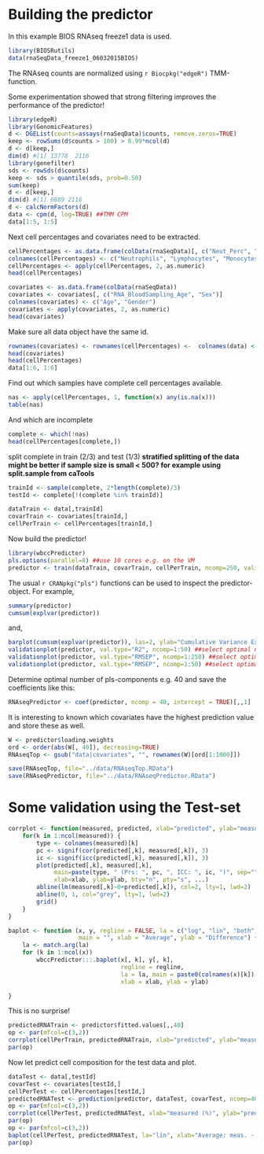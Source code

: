 # Building the predictor #

In this example BIOS RNAseq freeze1 data is used.

```r
library(BIOSRutils)
data(rnaSeqData_freeze1_06032015BIOS)
```

The  RNAseq counts are normalized using `r Biocpkg("edgeR")` TMM-function.

Some experimentation showed that strong filtering improves the performance of the predictor!

```r
library(edgeR)
library(GenomicFeatures)
d <- DGEList(counts=assays(rnaSeqData)$counts, remove.zeros=TRUE)
keep <- rowSums(d$counts > 100) > 0.99*ncol(d)
d <- d[keep,]
dim(d) #[1] 13778  2116
library(genefilter)
sds <- rowSds(d$counts)
keep <- sds > quantile(sds, prob=0.50)
sum(keep)
d <- d[keep,]
dim(d) #[1] 6889 2116
d <- calcNormFactors(d)
data <- cpm(d, log=TRUE) ##TMM CPM
data[1:5, 1:5]
```

Next cell percentages and covariates need to be extracted.

```r
cellPercentages <- as.data.frame(colData(rnaSeqData)[, c("Neut_Perc", "Lymph_Perc", "Mono_Perc", "Eos_Perc", "Baso_Perc")])
colnames(cellPercentages) <- c("Neutrophils", "Lymphocytes", "Monocytes", "Eosinophils", "Basophils")
cellPercentages <- apply(cellPercentages, 2, as.numeric)
head(cellPercentages)
```

```r
covariates <- as.data.frame(colData(rnaSeqData))
covariates <- covariates[, c("RNA_BloodSampling_Age", "Sex")]
colnames(covariates) <- c("Age", "Gender")
covariates <- apply(covariates, 2, as.numeric)
head(covariates)
```
Make sure all data object have the same id.

```r
rownames(covariates) <- rownames(cellPercentages) <-  colnames(data) <- colData(rnaSeqData)$uuid
head(covariates)
head(cellPercentages)
data[1:6, 1:6]
```
Find out which samples have complete cell percentages available.

```r
nas <- apply(cellPercentages, 1, function(x) any(is.na(x)))
table(nas)
```
And which are incomplete

```r
complete <- which(!nas)
head(cellPercentages[complete,])
```

split complete in train (2/3) and test (1/3) **stratified splitting of
the data might be better if sample size is small < 500? for example
using split.sample from caTools**

```r
trainId <- sample(complete, 2*length(complete)/3)
testId <- complete[!(complete %in% trainId)]
```

```r
dataTrain <- data[,trainId]
covarTrain <- covariates[trainId,]
cellPerTrain <- cellPercentages[trainId,]
```

Now build the predictor!

```r
library(wbccPredictor)
pls.options(parallel=8) ##use 10 cores e.g. on the VM
predictor <- train(dataTrain, covarTrain, cellPerTrain, ncomp=250, validation = "CV", model = formula(cellPercentages ~ covariates + data), keep.model=TRUE)
```

The usual `r CRANpkg("pls")` functions can be used to inspect the
predictor-object. For example,

```r
summary(predictor)
cumsum(explvar(predictor))
```
and,

```r
barplot(cumsum(explvar(predictor)), las=2, ylab="Cumulative Variance Explained")
validationplot(predictor, val.type="R2", ncomp=1:50) ##select optimal number of components
validationplot(predictor, val.type="RMSEP", ncomp=1:250) ##select optimal number of components
validationplot(predictor, val.type="RMSEP", ncomp=1:50) ##select optimal number of components
```

Determine optimal number of pls-components e.g. 40 and save the
coefficients like this:

```r
RNAseqPredictor <- coef(predictor, ncomp = 40, intercept = TRUE)[,,1]
```

It is interesting to known which covariates have the highest
prediction value and store these as well.

```r
W <- predictor$loading.weights
ord <- order(abs(W[, 40]), decreasing=TRUE)
RNAseqTop <- gsub("data|covariates", "", rownames(W)[ord[1:1000]])
```

```r
save(RNAseqTop, file="../data/RNAseqTop.RData")
save(RNAseqPredictor, file="../data/RNAseqPredictor.RData")
```

# Some validation using the Test-set #

```r
corrplot <- function(measured, predicted, xlab="predicted", ylab="measured", ...) {
    for(k in 1:ncol(measured)) {
        type <- colnames(measured)[k]
        pc <- signif(cor(predicted[,k], measured[,k]), 3)
        ic <- signif(icc(predicted[,k], measured[,k]), 3)
        plot(predicted[,k], measured[,k],
             main=paste(type, " (Prs: ", pc, ", ICC: ", ic, ")", sep=""),
             xlab=xlab, ylab=ylab, bty="n", pty="s", ...)
        abline(lm(measured[,k]~0+predicted[,k]), col=2, lty=1, lwd=2)
        abline(0, 1, col="grey", lty=1, lwd=2)
        grid()
    }
}

baplot <- function (x, y, regline = FALSE, la = c("log", "lin", "both"),
                    main = "", xlab = "Average", ylab = "Difference") {
    la <- match.arg(la)
    for (k in 1:ncol(x))
        wbccPredictor:::.baplot(x[, k], y[, k],
                                regline = regline,
                                la = la, main = paste0(colnames(x)[k]),
                                xlab = xlab, ylab = ylab)

}
```

This is no surprise!

```r
predictedRNATrain <- predictor$fitted.values[,,40]
op <- par(mfcol=c(3,2))
corrplot(cellPerTrain, predictedRNATrain, xlab="predicted", ylab="measured")
par(op)
```
Now let predict cell composition for the test data and plot.

```r
dataTest <- data[,testId]
covarTest <- covariates[testId,]
cellPerTest <- cellPercentages[testId,]
predictedRNATest <- prediction(predictor, dataTest, covarTest, ncomp=40, transformation=function(x) x)
op <- par(mfcol=c(3,2))
corrplot(cellPerTest, predictedRNATest, xlab="measured (%)", ylab="predicted (%)")
par(op)
op <- par(mfcol=c(3,2))
baplot(cellPerTest, predictedRNATest, la="lin", xlab="Average: meas. - pred. (%)", ylab="Difference: meas. - pred. (%)", regline=FALSE)
par(op)
```
